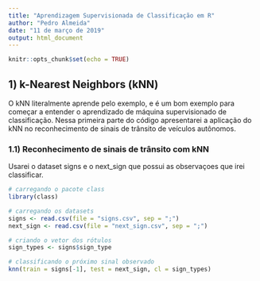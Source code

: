 ---
title: "Aprendizagem Supervisionada de Classificação em R"
author: "Pedro Almeida"
date: "11 de março de 2019"
output: html_document
---

```{r setup, include=FALSE}
knitr::opts_chunk$set(echo = TRUE)
```

## 1) k-Nearest Neighbors (kNN)

O kNN literalmente aprende pelo exemplo, e é um bom exemplo para começar a entender o aprendizado de máquina supervisionado de classificação. Nessa primeira parte do código apresentarei a aplicação do kNN no reconhecimento de sinais de trânsito de veículos autônomos.

### 1.1) Reconhecimento de sinais de trânsito com kNN

Usarei o dataset signs e o next_sign que possui as observaçoes que irei classificar.

```{r, message=FALSE, warning=FALSE}

# carregando o pacote class
library(class)

# carregando os datasets
signs <- read.csv(file = "signs.csv", sep = ";")
next_sign <- read.csv(file = "next_sign.csv", sep = ";")

# criando o vetor dos rótulos
sign_types <- signs$sign_type

# classificando o próximo sinal observado
knn(train = signs[-1], test = next_sign, cl = sign_types)

```
